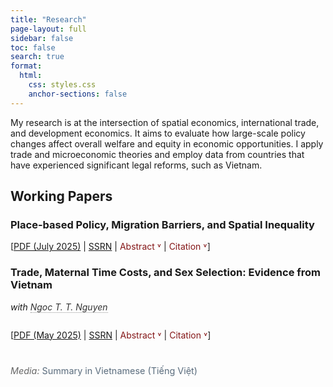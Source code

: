 ```yaml
---
title: "Research"
page-layout: full
sidebar: false
toc: false
search: true
format:
  html:
    css: styles.css
    anchor-sections: false
---
```



```{=html}
<script>
function toggleAbstract(id) {
  // Close any open citation first
  var citationId = id.replace('abstract', 'citation');
  var citationElement = document.getElementById(citationId);
  if (citationElement && citationElement.style.display === "block") {
    citationElement.style.display = "none";
    updateButtonText(citationId.replace('citation', 'cite-btn'), false);
  }
  
  var element = document.getElementById(id);
  var isOpen = element.style.display === "block";
  
  if (!isOpen) {
    element.style.display = "block";
    updateButtonText(id.replace('abstract', 'abs-btn'), true);
  } else {
    element.style.display = "none";
    updateButtonText(id.replace('abstract', 'abs-btn'), false);
  }
}

function toggleCitation(id) {
  // Close any open abstract first
  var abstractId = id.replace('citation', 'abstract');
  var abstractElement = document.getElementById(abstractId);
  if (abstractElement && abstractElement.style.display === "block") {
    abstractElement.style.display = "none";
    updateButtonText(abstractId.replace('abstract', 'abs-btn'), false);
  }
  
  var element = document.getElementById(id);
  var isOpen = element.style.display === "block";
  
  if (!isOpen) {
    element.style.display = "block";
    updateButtonText(id.replace('citation', 'cite-btn'), true);
  } else {
    element.style.display = "none";
    updateButtonText(id.replace('citation', 'cite-btn'), false);
  }
}

function updateButtonText(buttonId, isOpen) {
  var button = document.getElementById(buttonId);
  if (button) {
    if (buttonId.includes('abs-btn')) {
      button.innerHTML = isOpen ? "Abstract ˄" : "Abstract ˅";
    } else if (buttonId.includes('cite-btn')) {
      button.innerHTML = isOpen ? "Citation ˄" : "Citation ˅";
    }
  }
}
</script>
```

My research is at the intersection of spatial economics, international trade, and development economics. It aims to evaluate how large-scale policy changes affect overall welfare and equity in economic opportunities. I apply trade and microeconomic theories and employ data from countries that have experienced significant legal reforms, such as Vietnam.

## Working Papers

### Place-based Policy, Migration Barriers, and Spatial Inequality  
<!-- [Under Review]{style="background-color: #fff3cd; color: #856404; padding: 2px 8px; border-radius: 12px; font-size: 0.85rem; font-weight: 500;"} -->

[<a href="papers/Huynh_Nghiem_JMP.pdf" target="_blank">PDF (July 2025)</a> | <a href="https://papers.ssrn.com/sol3/papers.cfm?abstract_id=5281304" target="_blank">SSRN</a> | <span id="abs-btn1" onclick="toggleAbstract('abstract1')" style="color: #841617; cursor: pointer;">Abstract ˅</span> | <span id="cite-btn1" onclick="toggleCitation('citation1')" style="color: #841617; cursor: pointer;">Citation ˅</span>]

::: {#abstract1 style="display: none; margin-top: 1rem; padding: 1rem; background-color: #f8f9fa; border-radius: 4px; border-left: 4px solid #841617;"}
How should governments reduce spatial inequality: by attracting firms to disadvantaged regions or helping people reach thriving ones? Vietnam implemented both types of policies simultaneously through place-based tax incentives for firms in 2003 and the relaxation of the household registration system (Ho Khau) in 2005. I analyze these policies using a dynamic spatial general equilibrium model with firm life cycles and endogenous public services, and estimate key elasticities from policy-induced variations. The combined policies raise aggregate welfare by 1.3% and reduce spatial inequality by 0.7%. Migration reform alone reduces spatial inequality three times more than tax incentives. However, the migration policy's impact depends critically on destination targeting: facilitating migration to the largest cities generates minimal redistribution, while reducing barriers to other destinations reduces spatial inequality by 1.3%, nearly double the combined policy effect. These findings suggest that strategic policy design matters more than choosing between firm-based and people-based approaches.
:::

::: {#citation1 style="display: none; margin-top: 1rem; padding: 1rem; background-color: #f8f9fa; border-radius: 4px; border-left: 4px solid #6c757d;"}
```bibtex
@unpublished{Huynh:2025,
    Author = {Nghi\^em Q. Hu\`ynh},
    Note = {Working paper},
    Title = {Place-based Policy, Migration Barriers, and Spatial Inequality},
    Year = {2025}
}
```
:::



### Trade, Maternal Time Costs, and Sex Selection: Evidence from Vietnam
*with [Ngoc T. T. Nguyen](https://www.linkedin.com/in/ngoc-nguyen-04183/){style="color: #333; text-decoration: none; border-bottom: 1px dotted #999;"}*  
<!-- [Under Review]{style="background-color: #fff3cd; color: #856404; padding: 2px 8px; border-radius: 12px; font-size: 0.85rem; font-weight: 500;"} -->

::: {style="margin: 0.75rem 0; display: flex; gap: 15px; flex-wrap: wrap; align-items: center;"}
[<a href="papers/SRB.pdf" target="_blank">PDF (May 2025)</a> | 
<a href="https://papers.ssrn.com/sol3/papers.cfm?abstract_id=4582123" target="_blank">SSRN</a> | 
<span id="abs-btn2" onclick="toggleAbstract('abstract2')" style="color: #841617; cursor: pointer;">Abstract ˅</span> | 
<span id="cite-btn2" onclick="toggleCitation('citation2')" style="color: #841617; cursor: pointer;">Citation ˅</span>]
:::

::: {style="margin: 0.5rem 0; display: flex; gap: 15px; flex-wrap: wrap; align-items: center;"}
[Media:]{style="color: #666; font-size: 0.9rem; font-style: italic;"} <a href="https://fsppm.fulbright.edu.vn/vn/tin-tuc-su-kien/tin-tuc-fsppm/moi-lien-ket-giua-thuong-mai-quoc-te-va-ty-le-gioi-tinh-tai-viet-nam/" target="_blank" style="color: #5a6c7d; text-decoration: none; font-size: 0.9rem;">Summary in Vietnamese (Tiếng Việt)</a> 
:::

::: {#abstract2 style="display: none; margin-top: 1rem; padding: 1rem; background-color: #f8f9fa; border-radius: 4px; border-left: 4px solid #841617;"}
We study how trade liberalization affects sex selection in a son-preferring society. Using the Vietnam–US 2001 trade agreement as a natural experiment, we exploit industry-level tariff cuts in a difference-in-differences framework. We find that women in exposed industries are more likely to have male children, work more, and have fewer births—effects driven solely by maternal, not paternal, exposure. A quantity-quality model with maternal time costs explains these patterns. Our findings reveal that rising maternal opportunity costs, rather than income or relative returns effects, can increase sex selection during economic transitions.
:::

::: {#citation2 style="display: none; margin-top: 1rem; padding: 1rem; background-color: #f8f9fa; border-radius: 4px; border-left: 4px solid #6c757d;"}
```bibtex
@unpublished{HuynhNguyen:2025,
    Author = {Nghi\^em Q. Hu\`ynh and Ngoc T. T. Nguyen},
    Note = {Working paper},
    Title = {Trade, Maternal Time Costs, and Sex Selection: Evidence from Vietnam},
    Year = {2025}
}
```
:::
